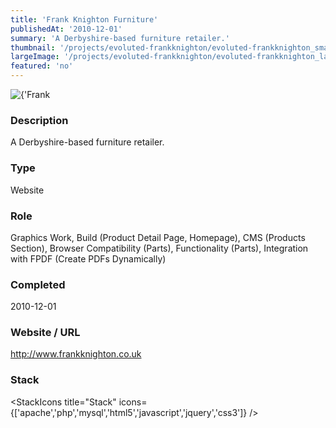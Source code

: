 ```yaml
---
title: 'Frank Knighton Furniture'
publishedAt: '2010-12-01'
summary: 'A Derbyshire-based furniture retailer.'
thumbnail: '/projects/evoluted-frankknighton/evoluted-frankknighton_small.jpg'
largeImage: '/projects/evoluted-frankknighton/evoluted-frankknighton_large.jpg'
featured: 'no'
---
```


<div className="relative w-full h-[400px] sm:h-[600px] md:h-[760px] lg:h-[920px]">
  <Image
    alt={'Frank Knighton Furniture'}
    src={'/projects/evoluted-frankknighton/evoluted-frankknighton.jpg'}
    sizes="(max-width: 640px) 100%, 100%"
    fill={true}
    priority
    style={{
      objectFit: 'contain'
    }}
  />
</div>

### Description

A Derbyshire-based furniture retailer.


### Type

Website

### Role

Graphics Work, Build (Product Detail Page, Homepage), CMS (Products Section), Browser Compatibility (Parts), Functionality (Parts), Integration with FPDF (Create PDFs Dynamically)

### Completed
2010-12-01

### Website / URL
http://www.frankknighton.co.uk


### Stack

<StackIcons
  title="Stack"
  icons={['apache','php','mysql','html5','javascript','jquery','css3']}
  />
